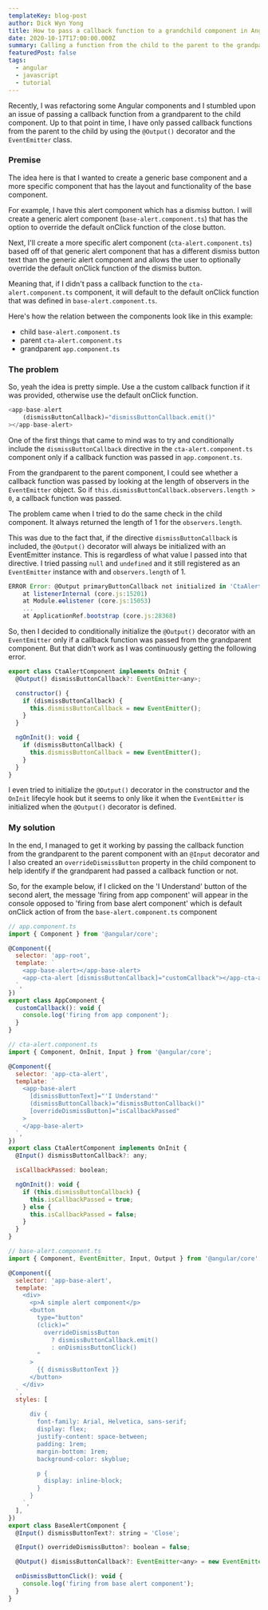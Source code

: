 ```yaml
---
templateKey: blog-post
author: Dick Wyn Yong
title: How to pass a callback function to a grandchild component in Angular
date: 2020-10-17T17:00:00.000Z
summary: Calling a function from the child to the parent to the grandparent
featuredPost: false
tags:
  - angular
  - javascript
  - tutorial
---
```


Recently, I was refactoring some Angular components and I stumbled upon an issue of passing a callback function from a grandparent to the child component. Up to that point in time, I have only passed callback functions from the parent to the child by using the `@Output()` decorator and the `EventEmitter` class.

### Premise

The idea here is that I wanted to create a generic base component and a more specific component that has the layout and functionality of the base component.

For example, I have this alert component which has a dismiss button. I will create a generic alert component (`base-alert.component.ts`) that has the option to override the default onClick function of the close button.

Next, I'll create a more specific alert component (`cta-alert.component.ts`) based off of that generic alert component that has a different dismiss button text than the generic alert component and allows the user to optionally override the default onClick function of the dismiss button.

Meaning that, if I didn't pass a callback function to the `cta-alert.component.ts` component, it will default to the default onClick function that was defined in `base-alert.component.ts`.

Here's how the relation between the components look like in this example:

- child `base-alert.component.ts`
- parent `cta-alert.component.ts`
- grandparent `app.component.ts`

### The problem

So, yeah the idea is pretty simple. Use a the custom callback function if it was provided, otherwise use the default onClick function.

```javascript
<app-base-alert
    (dismissButtonCallback)="dismissButtonCallback.emit()"
></app-base-alert>
```

One of the first things that came to mind was to try and conditionally include the `dismissButtonCallback` directive in the `cta-alert.component.ts` component only if a callback function was passed in `app.component.ts`.

From the grandparent to the parent component, I could see whether a callback function was passed by looking at the length of observers in the `EventEmitter` object. So if `this.dismissButtonCallback.observers.length > 0`, a callback function was passed.

The problem came when I tried to do the same check in the child component. It always returned the length of 1 for the `observers.length`.

This was due to the fact that, if the directive `dismissButtonCallback` is included, the `@Output()` decorator will always be initialized with an EventEmitter instance. This is regardless of what value I passed into that directive. I tried passing `null` and `undefined` and it still registered as an `EventEmitter` instance with and `observers.length` of 1.

```javascript
ERROR Error: @Output primaryButtonCallback not initialized in 'CtaAlertComponent'.
    at listenerInternal (core.js:15201)
    at Module.ɵɵlistener (core.js:15053)
    ...
    at ApplicationRef.bootstrap (core.js:28368)
```

So, then I decided to conditionally initialize the `@Output()` decorator with an `EventEmitter` only if a callback function was passed from the grandparent component. But that didn't work as I was continuously getting the following error.

```javascript
export class CtaAlertComponent implements OnInit {
  @Output() dismissButtonCallback?: EventEmitter<any>;

  constructor() {
    if (dismissButtonCallback) {
      this.dismissButtonCallback = new EventEmitter();
    }
  }

  ngOnInit(): void {
    if (dismissButtonCallback) {
      this.dismissButtonCallback = new EventEmitter();
    }
  }
}
```

I even tried to initialize the `@Output()` decorator in the constructor and the `OnInit` lifecyle hook but it seems to only like it when the `EventEmitter` is initialized when the `@Output()` decorator is defined.

### My solution

In the end, I managed to get it working by passing the callback function from the grandparent to the parent component with an `@Input` decorator and I also created an `overrideDismissButton` property in the child component to help identify if the grandparent had passed a callback function or not.

So, for the example below, if I clicked on the 'I Understand' button of the second alert, the message 'firing from app component' will appear in the console opposed to 'firing from base alert component' which is default onClick action of from the `base-alert.component.ts` component

```javascript
// app.component.ts
import { Component } from '@angular/core';

@Component({
  selector: 'app-root',
  template: `
    <app-base-alert></app-base-alert>
    <app-cta-alert [dismissButtonCallback]="customCallback"></app-cta-alert>
  `,
})
export class AppComponent {
  customCallback(): void {
    console.log('firing from app component');
  }
}
```

```javascript
// cta-alert.component.ts
import { Component, OnInit, Input } from '@angular/core';

@Component({
  selector: 'app-cta-alert',
  template: `
    <app-base-alert
      [dismissButtonText]="'I Understand'"
      (dismissButtonCallback)="dismissButtonCallback()"
      [overrideDismissButton]="isCallbackPassed"
    >
    </app-base-alert>
  `,
})
export class CtaAlertComponent implements OnInit {
  @Input() dismissButtonCallback?: any;

  isCallbackPassed: boolean;

  ngOnInit(): void {
    if (this.dismissButtonCallback) {
      this.isCallbackPassed = true;
    } else {
      this.isCallbackPassed = false;
    }
  }
}
```

```javascript
// base-alert.component.ts
import { Component, EventEmitter, Input, Output } from '@angular/core';

@Component({
  selector: 'app-base-alert',
  template: `
    <div>
      <p>A simple alert component</p>
      <button
        type="button"
        (click)="
          overrideDismissButton
            ? dismissButtonCallback.emit()
            : onDismissButtonClick()
        "
      >
        {{ dismissButtonText }}
      </button>
    </div>
  `,
  styles: [
    `
      div {
        font-family: Arial, Helvetica, sans-serif;
        display: flex;
        justify-content: space-between;
        padding: 1rem;
        margin-bottom: 1rem;
        background-color: skyblue;

        p {
          display: inline-block;
        }
      }
    `,
  ],
})
export class BaseAlertComponent {
  @Input() dismissButtonText?: string = 'Close';

  @Input() overrideDismissButton?: boolean = false;

  @Output() dismissButtonCallback?: EventEmitter<any> = new EventEmitter();

  onDismissButtonClick(): void {
    console.log('firing from base alert component');
  }
}
```
